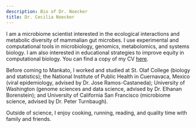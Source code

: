 ```yaml
---
description: Bio of Dr. Noecker
title: Dr. Cecilia Noecker
---
```


I am a microbiome scientist interested in the ecological interactions and metabolic diversity of mammalian gut microbes. I use experimental and computational tools in microbiology, genomics, metabolomics, and systems biology. I am also interested in educational strategies to improve equity in computational biology. You can find a copy of my CV [here](../cv_2023.pdf).

Before coming to Mankato, I worked and studied at St. Olaf College (biology and statistics); the National Institute of Public Health in Cuernavaca, Mexico (viral epidemiology, advised by Dr. Jose Ramos-Castaneda); University of Washington (genome sciences and data science, advised by Dr. Elhanan Borenstein); and University of California San Francisco (microbiome science, advised by Dr. Peter Turnbaugh). 

Outside of science, I enjoy cooking, running, reading, and quality time with family and friends.

